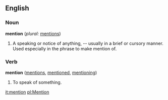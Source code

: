 ==English==

===Noun===
'''mention'''  (''plural:'' [[mentions]])
#A speaking or notice of anything, -- usually in a brief or cursory manner. Used especially in the phrase to make mention of.

===Verb===
'''mention'''  ([[mentions]], [[mentioned]], [[mentioning]])
#To speak of something.

[[it:mention]]
[[pl:Mention]]